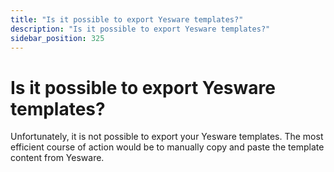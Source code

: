 ```yaml
---
title: "Is it possible to export Yesware templates?"
description: "Is it possible to export Yesware templates?"
sidebar_position: 325
---
```


# Is it possible to export Yesware templates?

Unfortunately, it is not possible to export your Yesware templates. The most efficient course of action would be to manually copy and paste the template content from Yesware.